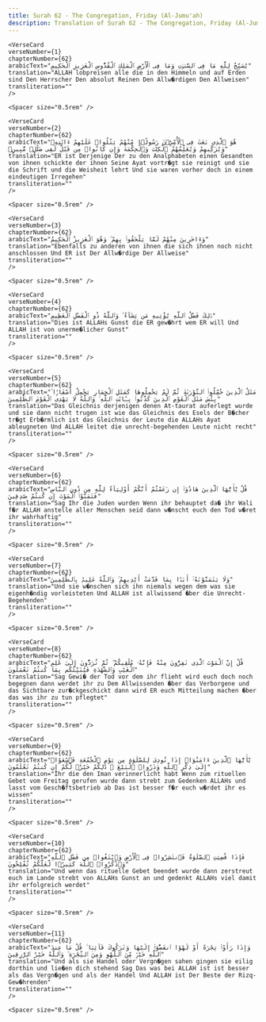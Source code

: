 ```yaml
---
title: Surah 62 - The Congregation, Friday (Al-Jumu'ah)  
description: Translation of Surah 62 - The Congregation, Friday (Al-Jumu'ah) in German
---
```







    <VerseCard 
    verseNumber={1}
    chapterNumber={62}
    arabicText="يُسَبِّحُ لِلَّهِ مَا فِى ٱلسَّمَٰوَٰتِ وَمَا فِى ٱلْأَرْضِ ٱلْمَلِكِ ٱلْقُدُّوسِ ٱلْعَزِيزِ ٱلْحَكِيمِ"
    translation="ALLAH lobpreisen alle die in den Himmeln und auf Erden sind Den Herrscher Den absolut Reinen Den Allw�rdigen Den Allweisen"
    transliteration=""
    />

    <Spacer size="0.5rem" />
                
    <VerseCard 
    verseNumber={2}
    chapterNumber={62}
    arabicText="هُوَ ٱلَّذِى بَعَثَ فِى ٱلْأُمِّيِّۦنَ رَسُولًۭا مِّنْهُمْ يَتْلُوا۟ عَلَيْهِمْ ءَايَٰتِهِۦ وَيُزَكِّيهِمْ وَيُعَلِّمُهُمُ ٱلْكِتَٰبَ وَٱلْحِكْمَةَ وَإِن كَانُوا۟ مِن قَبْلُ لَفِى ضَلَٰلٍۢ مُّبِينٍۢ"
    translation="ER ist Derjenige Der zu den Analphabeten einen Gesandten von ihnen schickte der ihnen Seine Ayat vortr�gt sie reinigt und sie die Schrift und die Weisheit lehrt Und sie waren vorher doch in einem eindeutigen Irregehen"
    transliteration=""
    />

    <Spacer size="0.5rem" />
                
    <VerseCard 
    verseNumber={3}
    chapterNumber={62}
    arabicText="وَءَاخَرِينَ مِنْهُمْ لَمَّا يَلْحَقُوا۟ بِهِمْ ۚ وَهُوَ ٱلْعَزِيزُ ٱلْحَكِيمُ"
    translation="Ebenfalls zu anderen von ihnen die sich ihnen noch nicht anschlossen Und ER ist Der Allw�rdige Der Allweise"
    transliteration=""
    />

    <Spacer size="0.5rem" />
                
    <VerseCard 
    verseNumber={4}
    chapterNumber={62}
    arabicText="ذَٰلِكَ فَضْلُ ٱللَّهِ يُؤْتِيهِ مَن يَشَآءُ ۚ وَٱللَّهُ ذُو ٱلْفَضْلِ ٱلْعَظِيمِ"
    translation="Dies ist ALLAHs Gunst die ER gew�hrt wem ER will Und ALLAH ist von unerme�licher Gunst"
    transliteration=""
    />

    <Spacer size="0.5rem" />
                
    <VerseCard 
    verseNumber={5}
    chapterNumber={62}
    arabicText="مَثَلُ ٱلَّذِينَ حُمِّلُوا۟ ٱلتَّوْرَىٰةَ ثُمَّ لَمْ يَحْمِلُوهَا كَمَثَلِ ٱلْحِمَارِ يَحْمِلُ أَسْفَارًۢا ۚ بِئْسَ مَثَلُ ٱلْقَوْمِ ٱلَّذِينَ كَذَّبُوا۟ بِـَٔايَٰتِ ٱللَّهِ ۚ وَٱللَّهُ لَا يَهْدِى ٱلْقَوْمَ ٱلظَّٰلِمِينَ"
    translation="Das Gleichnis derjenigen denen At-taurat auferlegt wurde und sie dann nicht trugen ist wie das Gleichnis des Esels der B�cher tr�gt Erb�rmlich ist das Gleichnis der Leute die ALLAHs Ayat ableugneten Und ALLAH leitet die unrecht-begehenden Leute nicht recht"
    transliteration=""
    />

    <Spacer size="0.5rem" />
                
    <VerseCard 
    verseNumber={6}
    chapterNumber={62}
    arabicText="قُلْ يَٰٓأَيُّهَا ٱلَّذِينَ هَادُوٓا۟ إِن زَعَمْتُمْ أَنَّكُمْ أَوْلِيَآءُ لِلَّهِ مِن دُونِ ٱلنَّاسِ فَتَمَنَّوُا۟ ٱلْمَوْتَ إِن كُنتُمْ صَٰدِقِينَ"
    translation="Sag Ihr die Juden wurden Wenn ihr behauptet da� ihr Wali f�r ALLAH anstelle aller Menschen seid dann w�nscht euch den Tod w�ret ihr wahrhaftig"
    transliteration=""
    />

    <Spacer size="0.5rem" />
                
    <VerseCard 
    verseNumber={7}
    chapterNumber={62}
    arabicText="وَلَا يَتَمَنَّوْنَهُۥٓ أَبَدًۢا بِمَا قَدَّمَتْ أَيْدِيهِمْ ۚ وَٱللَّهُ عَلِيمٌۢ بِٱلظَّٰلِمِينَ"
    translation="Und sie w�nschen sich ihn niemals wegen dem was sie eigenh�ndig vorleisteten Und ALLAH ist allwissend �ber die Unrecht-Begehenden"
    transliteration=""
    />

    <Spacer size="0.5rem" />
                
    <VerseCard 
    verseNumber={8}
    chapterNumber={62}
    arabicText="قُلْ إِنَّ ٱلْمَوْتَ ٱلَّذِى تَفِرُّونَ مِنْهُ فَإِنَّهُۥ مُلَٰقِيكُمْ ۖ ثُمَّ تُرَدُّونَ إِلَىٰ عَٰلِمِ ٱلْغَيْبِ وَٱلشَّهَٰدَةِ فَيُنَبِّئُكُم بِمَا كُنتُمْ تَعْمَلُونَ"
    translation="Sag Gewi� der Tod vor dem ihr flieht wird euch doch noch begegnen dann werdet ihr zu Dem Allwissenden �ber das Verborgene und das Sichtbare zur�ckgeschickt dann wird ER euch Mitteilung machen �ber das was ihr zu tun pflegtet"
    transliteration=""
    />

    <Spacer size="0.5rem" />
                
    <VerseCard 
    verseNumber={9}
    chapterNumber={62}
    arabicText="يَٰٓأَيُّهَا ٱلَّذِينَ ءَامَنُوٓا۟ إِذَا نُودِىَ لِلصَّلَوٰةِ مِن يَوْمِ ٱلْجُمُعَةِ فَٱسْعَوْا۟ إِلَىٰ ذِكْرِ ٱللَّهِ وَذَرُوا۟ ٱلْبَيْعَ ۚ ذَٰلِكُمْ خَيْرٌۭ لَّكُمْ إِن كُنتُمْ تَعْلَمُونَ"
    translation="Ihr die den Iman verinnerlicht habt Wenn zum rituellen Gebet vom Freitag gerufen wurde dann strebt zum Gedenken ALLAHs und lasst vom Gesch�ftsbetrieb ab Das ist besser f�r euch w�rdet ihr es wissen"
    transliteration=""
    />

    <Spacer size="0.5rem" />
                
    <VerseCard 
    verseNumber={10}
    chapterNumber={62}
    arabicText="فَإِذَا قُضِيَتِ ٱلصَّلَوٰةُ فَٱنتَشِرُوا۟ فِى ٱلْأَرْضِ وَٱبْتَغُوا۟ مِن فَضْلِ ٱللَّهِ وَٱذْكُرُوا۟ ٱللَّهَ كَثِيرًۭا لَّعَلَّكُمْ تُفْلِحُونَ"
    translation="Und wenn das rituelle Gebet beendet wurde dann zerstreut euch im Lande strebt von ALLAHs Gunst an und gedenkt ALLAHs viel damit ihr erfolgreich werdet"
    transliteration=""
    />

    <Spacer size="0.5rem" />
                
    <VerseCard 
    verseNumber={11}
    chapterNumber={62}
    arabicText="وَإِذَا رَأَوْا۟ تِجَٰرَةً أَوْ لَهْوًا ٱنفَضُّوٓا۟ إِلَيْهَا وَتَرَكُوكَ قَآئِمًۭا ۚ قُلْ مَا عِندَ ٱللَّهِ خَيْرٌۭ مِّنَ ٱللَّهْوِ وَمِنَ ٱلتِّجَٰرَةِ ۚ وَٱللَّهُ خَيْرُ ٱلرَّٰزِقِينَ"
    translation="Und als sie Handel oder Vergn�gen sahen gingen sie eilig dorthin und lie�en dich stehend Sag Das was bei ALLAH ist ist besser als das Vergn�gen und als der Handel Und ALLAH ist Der Beste der Rizq-Gew�hrenden"
    transliteration=""
    />

    <Spacer size="0.5rem" />
                
